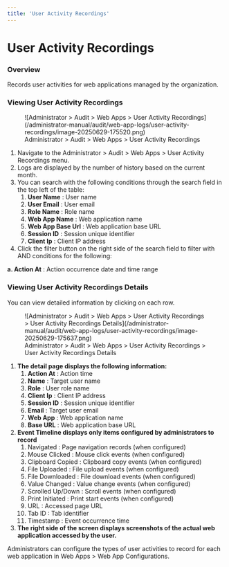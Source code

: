 ```yaml
---
title: 'User Activity Recordings'
---
```



# User Activity Recordings

### Overview

Records user activities for web applications managed by the organization.

### Viewing User Activity Recordings

<figure data-layout="center" data-align="center">
![Administrator &gt; Audit &gt; Web Apps &gt; User Activity Recordings](/administrator-manual/audit/web-app-logs/user-activity-recordings/image-20250629-175520.png)
<figcaption>
Administrator &gt; Audit &gt; Web Apps &gt; User Activity Recordings
</figcaption>
</figure>

1. Navigate to the Administrator &gt; Audit &gt; Web Apps &gt; User Activity Recordings menu.
2. Logs are displayed by the number of history based on the current month.
3. You can search with the following conditions through the search field in the top left of the table:
    1.  **User Name**  : User name
    2.  **User Email**  : User email
    3.  **Role Name**  : Role name
    4.  **Web App Name**  : Web application name
    5.  **Web App Base Url**  : Web application base URL
    6.  **Session ID**  : Session unique identifier
    7.  **Client Ip**  : Client IP address
4. Click the filter button on the right side of the search field to filter with AND conditions for the following:

**a. Action At**  : Action occurrence date and time range


### Viewing User Activity Recordings Details

You can view detailed information by clicking on each row.

<figure data-layout="center" data-align="center">
![Administrator &gt; Audit &gt; Web Apps &gt; User Activity Recordings &gt; User Activity Recordings Details](/administrator-manual/audit/web-app-logs/user-activity-recordings/image-20250629-175637.png)
<figcaption>
Administrator &gt; Audit &gt; Web Apps &gt; User Activity Recordings &gt; User Activity Recordings Details
</figcaption>
</figure>

1.  **The detail page displays the following information:** 
    1.  **Action At**  : Action time
    2.  **Name**  : Target user name
    3.  **Role**  : User role name
    4.  **Client Ip**  : Client IP address
    5.  **Session ID**  : Session unique identifier
    6.  **Email**  : Target user email
    7.  **Web App**  : Web application name
    8.  **Base URL**  : Web application base URL
2.  **Event Timeline displays only items configured by administrators to record** 
    1. Navigated : Page navigation records (when configured)
    2. Mouse Clicked : Mouse click events (when configured)
    3. Clipboard Copied : Clipboard copy events (when configured)
    4. File Uploaded : File upload events (when configured)
    5. File Downloaded : File download events (when configured)
    6. Value Changed : Value change events (when configured)
    7. Scrolled Up/Down : Scroll events (when configured)
    8. Print Initiated : Print start events (when configured)
    9. URL : Accessed page URL
    10. Tab ID : Tab identifier
    11. Timestamp : Event occurrence time
3.  **The right side of the screen displays screenshots of the actual web application accessed by the user.** 

<Callout type="info">
Administrators can configure the types of user activities to record for each web application in Web Apps &gt; Web App Configurations.
</Callout>

